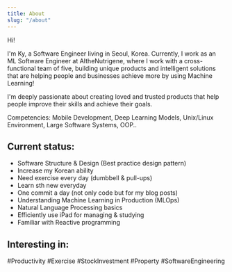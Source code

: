 ```yaml
---
title: About
slug: "/about"
---
```


Hi!

I'm Ky, a Software Engineer living in Seoul, Korea.
Currently, I work as an ML Software Engineer at AItheNutrigene, where I work with a cross-functional team of five, building unique products and intelligent solutions that are helping people and businesses achieve more by using Machine Learning! 

I'm deeply passionate about creating loved and trusted products that help people improve their skills and achieve their goals.


Competencies: Mobile Development, Deep Learning Models, Unix/Linux Environment, Large Software Systems, OOP..



## Current status:
* Software Structure & Design (Best practice design pattern)
* Increase my Korean ability 
* Need exercise every day (dumbbell & pull-ups)
* Learn sth new everyday
* One commit a day (not only code but for my blog posts)
* Understanding Machine Learning in Production (MLOps)
* Natural Language Processing basics
* Efficiently use iPad for managing & studying
* Familiar with Reactive programming

## Interesting in:
#Productivity #Exercise #StockInvestment #Property #SoftwareEngineering 
 







